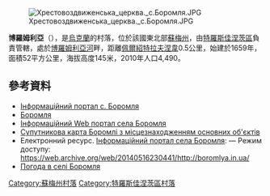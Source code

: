 [[Image:Хрестовоздвиженська_церква._с.Боромля.JPG|right]]

{{coord|50|37|38|N|34|58|23|E|scale:100000|display=title}}

'''博羅姆利亞'''（{{lang-uk|Боромля}}），是[[烏克蘭|烏克蘭]]的村落，位於該國東北部[[蘇梅州|蘇梅州]]，由[[特羅斯佳涅茨區|特羅斯佳涅茨區]]負責管轄，處於[[博羅姆利亞河|博羅姆利亞河]]畔，距離[[佩爾紹特拉夫涅韋_(特羅斯佳涅茨區)|佩爾紹特拉夫涅韋]]0.5公里，始建於1659年，面積52平方公里，海拔高度145米，2010年人口4,490。

==參考資料==
* [https://web.archive.org/web/20140516230441/http://boromlya.in.ua/ Інформаційний портал с. Боромля]
* [http://gska2.rada.gov.ua/pls/z7502/A005?rdat1=15.06.2009&rf7571=30294 Боромля]{{dead link|date=2017年11月 |bot=InternetArchiveBot |fix-attempted=yes }}
* [https://web.archive.org/web/20140516230441/http://boromlya.in.ua/ Інформаційний Web портал села Боромля]
* [http://maps.google.com/maps/ms?hl=ru&ptab=2&ie=UTF8&oe=UTF8&msa=0&msid=111960618841074257365.000490ebc7a5c0bbedfd7&t=h&ll=50.620356,34.967047&spn=0.004765,0.007929&z=17&source=embed Супутникова карта Боромлі з місцезнаходженням основних об'єктів]
* Електронний ресурс. [https://web.archive.org/web/20140516230441/http://boromlya.in.ua/ Інформаційний портал села Боромля]: — Режим доступу: https://web.archive.org/web/20140516230441/http://boromlya.in.ua/
* [http://weather.in.ua/ua/symskaja/1861 Погода в селі Боромля] {{Wayback|url=http://weather.in.ua/ua/symskaja/1861 |date=20140323145406 }}

{{DEFAULTSORT:Боромля}}
[[Category:蘇梅州村落|Category:蘇梅州村落]]
[[Category:特羅斯佳涅茨區村落|Category:特羅斯佳涅茨區村落]]


{{Sumy-geo-stub}}
